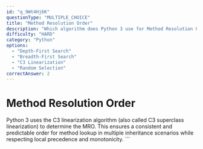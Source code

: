 ```yaml
---
id: "q_9Wt4Hj6K"
questionType: "MULTIPLE_CHOICE"
title: "Method Resolution Order"
description: "Which algorithm does Python 3 use for Method Resolution Order (MRO)?"
difficulty: "HARD"
category: "Python"
options:
  - "Depth-First Search"
  - "Breadth-First Search"
  - "C3 Linearization"
  - "Random Selection"
correctAnswer: 2
---
```


# Method Resolution Order

Python 3 uses the C3 linearization algorithm (also called C3 superclass linearization) to determine the MRO. This ensures a consistent and predictable order for method lookup in multiple inheritance scenarios while respecting local precedence and monotonicity.
\`\`\`
